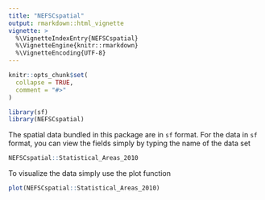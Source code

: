 ```yaml
---
title: "NEFSCspatial"
output: rmarkdown::html_vignette
vignette: >
  %\VignetteIndexEntry{NEFSCspatial}
  %\VignetteEngine{knitr::rmarkdown}
  %\VignetteEncoding{UTF-8}
---
```


```r
knitr::opts_chunk$set(
  collapse = TRUE,
  comment = "#>"
)
```

```r
library(sf)
library(NEFSCspatial)
```

The spatial data bundled in this package are in `sf` format. For the data in `sf` format, you can view the fields simply by typing the name of the data set

```r
NEFSCspatial::Statistical_Areas_2010
```

To visualize the data simply use the plot function

```r
plot(NEFSCspatial::Statistical_Areas_2010)
```
